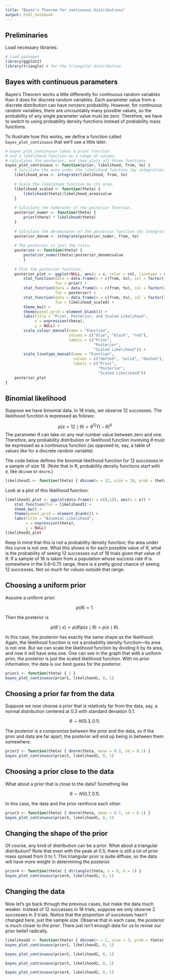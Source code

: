 ```yaml
---
title: "Bayes's Theorem for continuous distributions"
output: html_notebook
---
```



## Preliminaries

Load necessary libraries.

```r
# Load packages
library(ggplot2)
library(triangle) # for the triangular distribution
```


## Bayes with continuous parameters

Bayes's Theorem works a little differently for continuous random variables than it does for discrete random variables. Each parameter value from a discrete distribution can have nonzero probability. However, for continuous random variables, there are uncountably many possible values, so the probability of any single parameter value must be zero. Therefore, we have to switch to using probability density functions instead of probability mass functions.

To illustrate how this works, we define a function called `bayes_plot_continuous` that we'll use a little later.
 
```r
# bayes_plot_continuous takes a prior function 
# and a likelihood function on a range of values, 
# calculates the posterior, and then plots all three functions.
bayes_plot_continuous <- function(prior, likelihood, from, to) {
    # Calculate the area under the likelihood function (by integration).
    likelihood_area <- integrate(likelihood, from, to)
    
    # Scale the likelihood function by its area.
    likelihood_scaled <- function(theta) {
        likelihood(theta)/likelihood_area$value
    }
    
    # Calculate the numerator of the posterior function.
    posterior_numer <- function(theta) {
        prior(theta) * likelihood(theta)
    }
    
    # Calculate the denominator of the posterior function (by integration).
    posterior_denom <- integrate(posterior_numer, from, to)
    
    # The posterior is just the ratio.
    posterior <- function(theta) {
        posterior_numer(theta)/posterior_denom$value
        }
    
    # Plot the posterior function.
    posterior_plot <- ggplot(NULL, aes(x = x, color = col, linetype = col)) +
        stat_function(data = data.frame(x = c(from, to), col = factor(1)),
                      fun = prior) +
        stat_function(data = data.frame(x = c(from, to), col = factor(2)),
                      fun = posterior) +
        stat_function(data = data.frame(x = c(from, to), col = factor(3)),
                      fun = likelihood_scaled) +
        theme_bw() +
        theme(panel.grid = element_blank()) +
        labs(title = "Prior, Posterior, and Scaled Likelihood",
             x = expression(theta),
             y = NULL) +
        scale_colour_manual(name = "Function",
                            values = c("blue", "black", "red"),
                            labels = c("Prior",
                                       "Posterior",
                                       "Scaled Likelihood")) +
        scale_linetype_manual(name = "Function",
                              values = c("dotted", "solid", "dashed"),
                              labels = c("Prior",
                                         "Posterior",
                                         "Scaled Likelihood"))
    posterior_plot
}
```


## Binomial likelihood

Suppose we have binomial data. In 18 trials, we observe 12 successes. The likelihood function is expressed as follows:

$$p(x = 12 \mid \theta) \propto \theta^{12} (1 - \theta)^{6}$$
The parameter $\theta$ can take on any real number value between zero and one. Therefore, any probability distribution or likelihood function involving $\theta$ must be expressed as a continuous function (as opposed to, say, a table of values like for a discrete random variable).

The code below defines the binomial likelihood function for 12 successes in a sample of size 18. (Note that in R, probability density functions start with `d`, like `dbinom` or `dnorm`.)

```r
likelihood1 <- function(theta) { dbinom(x = 12, size = 18, prob = theta) }
```

Look at a plot of this likelihood function:

```r
likelihood1_plot <- ggplot(data.frame(x = c(0,1)), aes(x = x)) +
    stat_function(fun = likelihood1) +
    theme_bw() +
    theme(panel.grid = element_blank()) +
    labs(title = "Binomial Likelihood",
         x = expression(theta),
         y = NULL)
likelihood1_plot
```

Keep in mind that this is not a probability density function; the area under this curve is not one. What this shows is for each possible value of $\theta$, what is the probability of seeing 12 successes out of 18 trials given that value of $\theta$. If a sample of 18 is taken from a population whose success rate $\theta$ is somewhere in the 0.6--0.75 range, there is a pretty good chance of seeing 12 successes. Not so much for values outside that range.


## Choosing a uniform prior

Assume a uniform prior:

$$p(\theta) = 1.$$

Then the posterior is

$$p(\theta \mid x) \propto p(\theta) p(x \mid \theta) = p(x \mid \theta).$$

In this case, the posterior has exactly the same shape as the likelihood. Again, the likelihood function is not a probability density function---its area is not one. But we can scale the likelihood function by dividing it by its area, and now it will have area one. One can see in the graph that with a uniform prior, the posterior is just the scaled likelihood function. With no prior information, the data is our best guess for the posterior.

```r
prior1 <- function(theta) { 1 }
bayes_plot_continuous(prior1, likelihood1, 0, 1)
```


## Choosing a prior far from the data

Suppose we now choose a prior that is relatively far from the data, say, a normal distribution centered at 0.3 with standard deviation 0.1:

$$\theta \sim N(0.3, 0.1).$$

The posterior is a compromise between the prior and the data, so if the prior and data are far apart, the posterior will end up being in between them somewhere.

```r
prior2 <- function(theta) { dnorm(theta, mean = 0.3, sd = 0.1) }
bayes_plot_continuous(prior2, likelihood1, 0, 1)
```


## Choosing a prior close to the data

What about a prior that is close to the data? Something like

$$\theta \sim N(0.7, 0.1).$$

In this case, the data and the prior reinforce each other.

```r
prior3 <- function(theta) { dnorm(theta, mean = 0.7, sd = 0.1) }
bayes_plot_continuous(prior3, likelihood1, 0, 1)
```


## Changing the shape of the prior

Of course, any kind of distribution can be a prior. What about a triangular distribution? Note that even with the peak at 0.5, there is still a lot of prior mass spread from 0 to 1. This triangular prior is quite diffuse, so the data will have more weight in determining the posterior.

```r
prior4 <- function(theta) { dtriangle(theta, a = 0, b = 1) }
bayes_plot_continuous(prior4, likelihood1, 0, 1)
```


## Changing the data

Now let's go back through the previous cases, but make the data much weaker. Instead of 12 successes in 18 trials, suppose we only observe 2 successes in 3 trials. Notice that the proportion of successes hasn't changed here, just the sample size. Observe that in each case, the posterior is much closer to the prior. There just isn't enough data for us to revise our prior belief radically.

```r
likelihood2 <- function(theta) { dbinom(x = 2, size = 3, prob = theta) } 
bayes_plot_continuous(prior1, likelihood2, 0, 1)
```

```r
bayes_plot_continuous(prior2, likelihood2, 0, 1)
```

```r
bayes_plot_continuous(prior3, likelihood2, 0, 1)
```

```r
bayes_plot_continuous(prior4, likelihood2, 0, 1)
```
